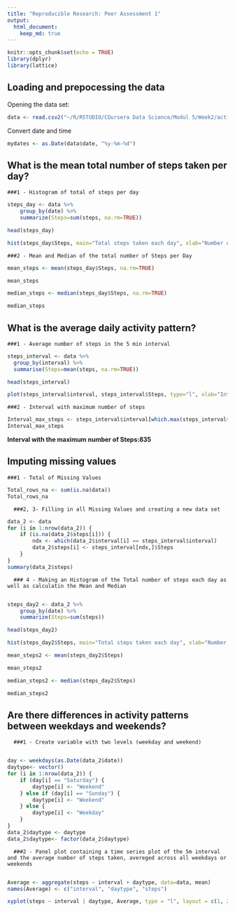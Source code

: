 ---
title: "Reproducible Research: Peer Assessment 1"
output: 
  html_document:
    keep_md: true
---

```{r setup, include=TRUE}
knitr::opts_chunk$set(echo = TRUE)
library(dplyr)
library(lattice)
```

## Loading and prepocessing the data

Opening the data set:

```{r}
data <- read.csv2("~/R/RSTUDIO/COursera Data Science/Modul 5/Week2/activity.csv", header=TRUE, sep=",")
```
Convert date and time
```{r}
mydates <- as.Date(data$date, "%y-%m-%d")
```

## What is the mean total number of steps taken per day?

    ###1 - Histogram of total of steps per day


```{r}
steps_day <- data %>% 
    group_by(date) %>% 
    summarize(Steps=sum(steps, na.rm=TRUE))

head(steps_day)

hist(steps_day$Steps, main="Total steps taken each day", xlab="Number of Steps a day", ylab= "", col="blue")                 
```
    
   
    ###2 - Mean and Median of the total number of Steps per Day
    
```{r}
mean_steps <- mean(steps_day$Steps, na.rm=TRUE)

mean_steps

median_steps <- median(steps_day$Steps, na.rm=TRUE)

median_steps
```

## What is the average daily activity pattern?

    ###1 - Average number of steps in the 5 min interval
    
```{r}
steps_interval <- data %>%
  group_by(interval) %>%
  summarise(Steps=mean(steps, na.rm=TRUE))

head(steps_interval)

plot(steps_interval$interval, steps_interval$Steps, type="l", xlab="Interval", ylab="Average Steps per day", main="Average Steps per day in 5 m interval")
```
   
   
    ###2 - Interval with maximum number of steps
    
```{r}
Interval_max_steps <- steps_interval$interval[which.max(steps_interval$Steps)]
Interval_max_steps
```
**Interval with the maximum number of Steps:835**


## Imputing missing values

    ###1 - Total of Missing Values
    
```{r}
Total_rows_na <- sum(is.na(data))
Total_rows_na
```


      
      ###2, 3- Filling in all Missing Values and creating a new data set
```{r}
data_2 <- data
for (i in 1:nrow(data_2)) {
    if (is.na(data_2$steps[i])) {
        ndx <- which(data_2$interval[i] == steps_interval$interval)
        data_2$steps[i] <- steps_interval[ndx,]$Steps
    }
}
summary(data_2$steps)
```
      
      ### 4 - Making an Histogram of the Total number of steps each day as well as calculatin the Mean and Median
      
```{r}
steps_day2 <- data_2 %>% 
    group_by(date) %>% 
    summarize(Steps=sum(steps))

head(steps_day2)

hist(steps_day2$Steps, main="Total steps taken each day", xlab="Number of Steps a day", ylab= "", col="violet") 

mean_steps2 <- mean(steps_day2$Steps)

mean_steps2

median_steps2 <- median(steps_day2$Steps)

median_steps2
```


## Are there differences in activity patterns between weekdays and weekends?


      ###1 - Create variable with two levels (weekday and weekend)
      
```{r}
day <- weekdays(as.Date(data_2$date))
daytype<- vector()
for (i in 1:nrow(data_2)) {
    if (day[i] == "Saturday") {
        daytype[i] <- "Weekend"
    } else if (day[i] == "Sunday") {
        daytype[i] <- "Weekend"
    } else {
        daytype[i] <- "Weekday"
    }
}
data_2$daytype <- daytype
data_2$daytype<- factor(data_2$daytype)
```
      
      ###2 - Panel plot containing a time series plot of the 5m interval and the average number of steps taken, avereged across all weekdays or weekends
      
```{r}
Average <- aggregate(steps ~ interval + daytype, data=data, mean)
names(Average) <- c("interval", "daytype", "steps")

xyplot(steps ~ interval | daytype, Average, type = "l", layout = c(1, 2), xlab = "Interval", ylab = "Number of steps", main="Comparison of the average steps per day type") 
```


